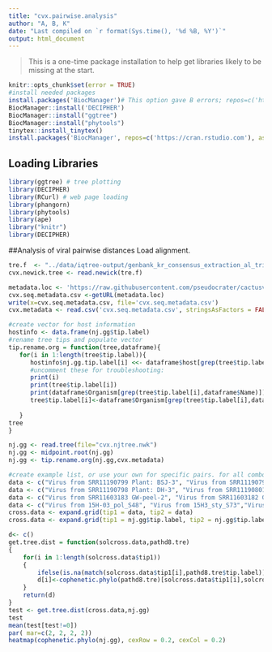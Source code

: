 ```yaml
---
title: "cvx.pairwise.analysis"
author: "A, B, K"
date: "Last compiled on `r format(Sys.time(), '%d %B, %Y')`"
output: html_document
---
```

> This is a one-time package installation to help get libraries likely to be missing at the start.

```r
knitr::opts_chunk$set(error = TRUE)
#install needed packages
install.packages('BiocManager')# This option gave B errors; repos=c('https://cran.rstudio.com'), ask=F)
BiocManager::install('DECIPHER')
BiocManager::install("ggtree")
BiocManager::install("phytools")
tinytex::install_tinytex()
install.packages('BiocManager', repos=c('https://cran.rstudio.com'), ask=FALSE)
```

## Loading Libraries

```r
library(ggtree) # tree plotting
library(DECIPHER)
library(RCurl) # web page loading
library(phangorn)
library(phytools)
library(ape)
library("knitr")
library(DECIPHER)
```
##Analysis of viral pairwise distances
Load alignment.
```r
tre.f  <- "../data/iqtree-output/genbank_kr_consensus_extraction_al_trimmed.fasta.newick"
cvx.newick.tree <- read.newick(tre.f)

```

```r
metadata.loc <- 'https://raw.githubusercontent.com/pseudocrater/cactusvirusx/master/data/cvx_hostdata_v3.csv'
cvx.seq.metadata.csv <-getURL(metadata.loc)
write(x=cvx.seq.metadata.csv, file='cvx.seq.metadata.csv')
cvx.metadata <- read.csv('cvx.seq.metadata.csv', stringsAsFactors = FALSE)
```



```r
#create vector for host information
hostinfo <- data.frame(nj.gg$tip.label)
#rename tree tips and populate vector
tip.rename.org = function(tree,dataframe){
   for(i in 1:length(tree$tip.label)){
      hostinfo$nj.gg.tip.label[i] <<- dataframe$host[grep(tree$tip.label[i],dataframe$Name)]
      #uncomment these for troubleshooting:
      print(i)
      print(tree$tip.label[i])
      print(dataframe$Organism[grep(tree$tip.label[i],dataframe$Name)])
      tree$tip.label[i]<-dataframe$Organism[grep(tree$tip.label[i],dataframe$Name)]
        
   }
tree
}

nj.gg <- read.tree(file="cvx.njtree.nwk")
nj.gg <- midpoint.root(nj.gg)
nj.gg <- tip.rename.org(nj.gg,cvx.metadata)
```

```r
#create example list, or use your own for specific pairs. for all combos use dist.nodes(nj.gg)
data <- c("Virus from SRR11190799 Plant: BSJ-3", "Virus from SRR11190791 Plant: BSJ-1", "Virus from SRR11190800 Plant: BSJ-2")
data <- c("Virus from SRR11190798 Plant: DH-3", "Virus from SRR11190801 Plant: DH-2")
data <- c("Virus from SRR11603183 GW-peel-2", "Virus from SRR11603182 GW-peel-3")
data <- c("Virus from 15H-03_pol_S48", "Virus from 15H3_sty_S73","Virus from 15H3__s_S50")
cross.data <- expand.grid(tip1 = data, tip2 = data)
cross.data <- expand.grid(tip1 = nj.gg$tip.label, tip2 = nj.gg$tip.label)

d<- c()
get.tree.dist = function(solcross.data,pathd8.tre)
{	
	for(i in 1:length(solcross.data$tip1))
	{
		ifelse(is.na(match(solcross.data$tip1[i],pathd8.tre$tip.label)) | is.na(match(solcross.data$tip2[i],pathd8.tre$tip.label)),d[i]<-NA,
		d[i]<-cophenetic.phylo(pathd8.tre)[solcross.data$tip1[i],solcross.data$tip2[i]])
	}
	return(d)
}
test <- get.tree.dist(cross.data,nj.gg)
test
mean(test[test!=0])
par( mar=c(2, 2, 2, 2))
heatmap(cophenetic.phylo(nj.gg), cexRow = 0.2, cexCol = 0.2)
```
